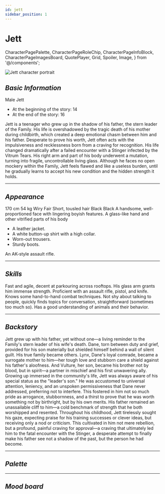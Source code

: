 ```yaml
---
id: jett
sidebar_position: 1
---
```


# Jett

  CharacterPagePalette,
  CharacterPageRoleChip,
  CharacterPageInfoBlock,
  CharacterPageImagesBoard,
  QuotePlayer,
  Grid,
  Spoiler,
  Image,
} from '@/components';

<Image
  src="/img/characters/jett/Jett.png"
  alt="Jett character portrait"
  className="portrait"
/>

## _Basic Information_

<CharacterPageRoleChip role="primary" />

<Grid className="mt" columns={2}>
  <div>
    <CharacterPageInfoBlock label="Gender" id="char-sex">
      Male
    </CharacterPageInfoBlock>
    <CharacterPageInfoBlock label="Real Name" id="char-realName">
      Jett
    </CharacterPageInfoBlock>
  </div>
  <div>
    <CharacterPageInfoBlock label="Age" id="char-age">
      <ul>
        <li>At the beginning of the story: 14</li>
        <li>At the end of the story: 16</li>
      </ul>
    </CharacterPageInfoBlock>
  </div>
</Grid>

<CharacterPageInfoBlock label="Short Description" id="char-short-description">
  Jett is a teenager who grew up in the shadow of his father, the stern leader
  of the Family. His life is overshadowed by the tragic death of his mother
  during childbirth, which created a deep emotional chasm between him and his
  father. Desperate to prove his worth, Jett often acts with the impulsiveness
  and recklessness born from a craving for recognition. His life changed
  dramatically after a failed encounter with a Stinger infected by the Vitrum
  Tears. His right arm and part of his body underwent a mutation, turning into
  fragile, uncontrollable living glass. Although he faces no open mockery within
  the Family, Jett feels flawed and like a useless burden, until he gradually
  learns to accept his new condition and the hidden strength it holds.
</CharacterPageInfoBlock>

---

## _Appearance_

<Grid columns={3} mobileAdaptive>
  <CharacterPageInfoBlock label="Height" id="char-height">
    170 cm
  </CharacterPageInfoBlock>
  <CharacterPageInfoBlock label="Weight" id="char-weight">
    54 kg
  </CharacterPageInfoBlock>
  <CharacterPageInfoBlock label="Body Type" id="char-body-type">
    Wiry
  </CharacterPageInfoBlock>
  <CharacterPageInfoBlock label="Skin Tone" id="char-body-color">
    Fair
  </CharacterPageInfoBlock>
  <CharacterPageInfoBlock label="Hairstyle" id="char-hair-type">
    Short, tousled hair
  </CharacterPageInfoBlock>
  <CharacterPageInfoBlock label="Hair Color" id="char-hair-color">
    Black
  </CharacterPageInfoBlock>
  <CharacterPageInfoBlock label="Eye Color" id="char-eye-color">
    Black
  </CharacterPageInfoBlock>
  <CharacterPageInfoBlock label="Face Shape" id="char-face">
    A handsome, well-proportioned face with lingering boyish features.
  </CharacterPageInfoBlock>
  <CharacterPageInfoBlock label="Voice" id="char-voice">
    <QuotePlayer
      src="/audio/characters/fox/voices/sample-3s.mp3"
      quote="...and he just roars, GRRRAAAH! So I duck and roll right under him! Go for the knife, aiming for the tendon, you know? But the bastard was too fast, like, barely grazed him... Next thing I know, he's on me. Thought I was bear food for sure! Yeah, right! Jammed my assault rifle right down his throat and let it rip! The mess, Lynx—guts, brains, everything—it was everywhere!"
    />
  </CharacterPageInfoBlock>
  <CharacterPageInfoBlock label="Distinguishing Features" id="char-features">
    A glass-like hand and other vitrified parts of his body
  </CharacterPageInfoBlock>
  <CharacterPageInfoBlock label="Clothing" id="char-cloth">
    <ul>
      <li>A leather jacket.</li>
      <li>A white button-up shirt with a high collar.</li>
      <li>Worn-out trousers.</li>
      <li>Sturdy boots.</li>
    </ul>
  </CharacterPageInfoBlock>
  <CharacterPageInfoBlock label="Favorite Weapon" id="char-gun">
    An AK-style assault rifle.
  </CharacterPageInfoBlock>
</Grid>

---

## _Skills_

<Grid columns={3} mobileAdaptive>
  <CharacterPageInfoBlock label="Physical" id="char-fiz-stat">
    Fast and agile, decent at parkouring across rooftops. His glass arm grants
    him immense strength.
  </CharacterPageInfoBlock>
  <CharacterPageInfoBlock label="Combat" id="char-battle-stat">
    Proficient with an assault rifle, pistol, and knife. Knows some hand-to-hand
    combat techniques.
  </CharacterPageInfoBlock>
  <CharacterPageInfoBlock label="Social" id="char-social-stat">
    Not shy about talking to people, quickly finds topics for conversation,
    straightforward (sometimes too much so).
  </CharacterPageInfoBlock>
  <CharacterPageInfoBlock label="Additional" id="char-add-stat">
    Has a good understanding of animals and their behavior.
  </CharacterPageInfoBlock>
</Grid>

---

## _Backstory_

Jett grew up with his father, yet without one—a living reminder to the
Family's stern leader of his wife's death. Dane, torn between duty and grief,
provided for his son materially but shielded himself behind a wall of silent
guilt. His true family became others. Lynx, Dane's loyal comrade, became a
surrogate mother to him—her tough love and stubborn care a shield against his
father's aloofness. And Vulture, her son, became his brother not by blood, but
in spirit—a partner in mischief and his first unwavering ally. Growing up
immersed in the community's life, Jett was always aware of his special status
as the "leader's son." He was accustomed to universal attention, leniency, and
an unspoken permissiveness that Dane never addressed, preferring not to
interfere. This fostered in him not so much pride as arrogance, stubbornness,
and a thirst to prove that he was worth something not by birthright, but by
his own merits. His father remained an unassailable cliff to him—a cold
benchmark of strength that he both worshipped and resented. Throughout his
childhood, Jett tirelessly sought his gaze, expecting praise for his training
successes or clever ideas, but receiving only a nod or criticism. This
cultivated in him not mere rebellion, but a profound, painful craving for
approval—a craving that ultimately led him to the fatal encounter with the
Stinger, a desperate attempt to finally make his father see not a shadow of
the past, but the person he had become.

---

## _Palette_

<CharacterPagePalette palette={JETT_PALETTE} />

---

## _Mood board_

<CharacterPageImagesBoard images={JETT_MOOD_BOARD} />
